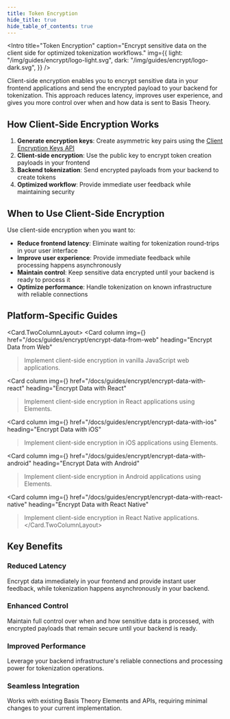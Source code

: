 ```yaml
---
title: Token Encryption
hide_title: true
hide_table_of_contents: true
---
```



<Intro
  title="Token Encryption"
  caption="Encrypt sensitive data on the client side for optimized tokenization workflows."
  img={{
    light: "/img/guides/encrypt/logo-light.svg",
    dark: "/img/guides/encrypt/logo-dark.svg",
  }}
/>

Client-side encryption enables you to encrypt sensitive data in your frontend applications and send the encrypted payload to your backend for tokenization. This approach reduces latency, improves user experience, and gives you more control over when and how data is sent to Basis Theory.

## How Client-Side Encryption Works

1. **Generate encryption keys**: Create asymmetric key pairs using the [Client Encryption Keys API](/docs/api/client-keys)
2. **Client-side encryption**: Use the public key to encrypt token creation payloads in your frontend
3. **Backend tokenization**: Send encrypted payloads from your backend to create tokens
4. **Optimized workflow**: Provide immediate user feedback while maintaining security

## When to Use Client-Side Encryption

Use client-side encryption when you want to:
- **Reduce frontend latency**: Eliminate waiting for tokenization round-trips in your user interface
- **Improve user experience**: Provide immediate feedback while processing happens asynchronously
- **Maintain control**: Keep sensitive data encrypted until your backend is ready to process it
- **Optimize performance**: Handle tokenization on known infrastructure with reliable connections

## Platform-Specific Guides

<Card.TwoColumnLayout>
  <Card
    column
    img={<Encrypt />}
    href="/docs/guides/encrypt/encrypt-data-from-web"
    heading="Encrypt Data from Web"
  >Implement client-side encryption in vanilla JavaScript web applications.</Card>

  <Card
    column
    img={<Encrypt />}
    href="/docs/guides/encrypt/encrypt-data-with-react"
    heading="Encrypt Data with React"
  >Implement client-side encryption in React applications using Elements.</Card>

  <Card
    column
    img={<Encrypt />}
    href="/docs/guides/encrypt/encrypt-data-with-ios"
    heading="Encrypt Data with iOS"
  >Implement client-side encryption in iOS applications using Elements.</Card>

  <Card
    column
    img={<Encrypt />}
    href="/docs/guides/encrypt/encrypt-data-with-android"
    heading="Encrypt Data with Android"
  >Implement client-side encryption in Android applications using Elements.</Card>

  <Card
    column
    img={<Encrypt />}
    href="/docs/guides/encrypt/encrypt-data-with-react-native"
    heading="Encrypt Data with React Native"
  >Implement client-side encryption in React Native applications.</Card>
</Card.TwoColumnLayout>

## Key Benefits

### Reduced Latency
Encrypt data immediately in your frontend and provide instant user feedback, while tokenization happens asynchronously in your backend.

### Enhanced Control
Maintain full control over when and how sensitive data is processed, with encrypted payloads that remain secure until your backend is ready.

### Improved Performance
Leverage your backend infrastructure's reliable connections and processing power for tokenization operations.

### Seamless Integration
Works with existing Basis Theory Elements and APIs, requiring minimal changes to your current implementation. 